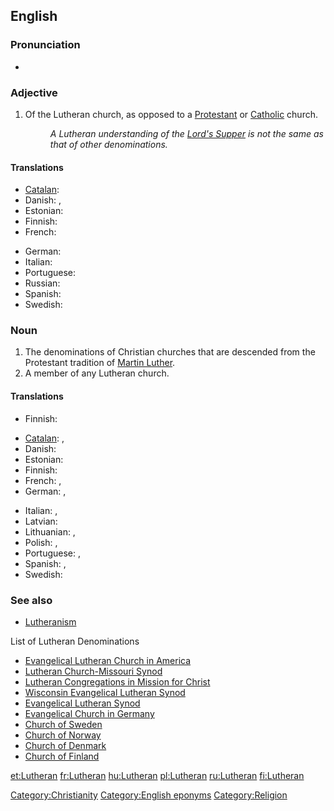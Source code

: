 ==English==

===Pronunciation===
*{{audio|en-us-Lutheran.ogg|Audio (US)}}

===Adjective===
{{en-adj}}

# Of the Lutheran church, as opposed to a [[Protestant]] or [[Catholic]] church.
#:''A Lutheran understanding of the [[Lord's Supper]] is not the same as that of other denominations.''

====Translations====
{{trans-top|related to the Lutheran church}}
* [[Catalan]]: {{t|ca|luterà}}
* Danish: {{t|da|lutheransk}}, {{t|da|luthersk}}
* Estonian: {{t|et|luterlik}}
* Finnish: {{t+|fi|luterilainen}}
* French: {{t|fr|luthérien|m}}
{{trans-mid}}
* German: {{t|de|lutherisch}}
* Italian: {{t|it|luterano|m}}
* Portuguese: {{t|pt|luterano}}
* Russian: {{t|ru|лютеранский|m|sc=Cyrl}}
* Spanish: {{t|es|luterano}}
* Swedish: {{t|sv|luthersk}}
{{trans-bottom}}

===Noun===
{{en-noun}}

# The denominations of Christian churches that are descended from the Protestant tradition of [[w:Martin Luther|Martin Luther]].
# A member of any Lutheran church.

====Translations====
{{trans-top|Lutheran denominations of Christian churches}}
* Finnish: {{t+|fi|luterilainen}}
{{trans-mid}}
{{trans-bottom}}

{{trans-top|A member of a Lutheran church}}
* [[Catalan]]: {{t|ca|luterà|m}}, {{t|ca|luterana|f}}
* Danish: {{t|da|lutheraner|c}}
* Estonian: {{t|et|luterlane}}
* Finnish: {{t+|fi|luterilainen}}
* French: {{t|fr|luthérien|m}}, {{t|fr|luthérienne|f}}
* German: {{t|de|Luteraner|m}}, {{t|de|Luteranerin|f}}
{{trans-mid}}
* Italian: {{t|it|luterano|m}}, {{t|it|luterana|f}} 
* Latvian: {{t|lv|luterānis|m}}
* Lithuanian: {{t|lt|liuteronas|m}}, {{t|lt|liuteronė|f}}
* Polish: {{t|pl|luteranin|m}}, {{t|pl|luteranka|f}}
* Portuguese: {{t|pt|luterano|m}}, {{t|pt|luterana|f}}
* Spanish: {{t|es|luterano|m}}, {{t|es|luterana|f}}
* Swedish: {{t|sv|lutheran}}
{{trans-bottom}}

===See also===
*[[Lutheranism]]
;List of Lutheran Denominations
*[http://en.wikipedia.org/wiki/Evangelical_Lutheran_Church_in_America Evangelical Lutheran Church in America]
*[http://en.wikipedia.org/wiki/Lutheran_Church-Missouri_Synod Lutheran Church-Missouri Synod]
*[[w:Lutheran Congregations in Mission for Christ|Lutheran Congregations in Mission for Christ]]
*[http://en.wikipedia.org/wiki/Wisconsin_Evangelical_Lutheran_Synod Wisconsin Evangelical Lutheran Synod]
*[http://en.wikipedia.org/wiki/Evangelical_Lutheran_Synod Evangelical Lutheran Synod]
*[http://en.wikipedia.org/wiki/Evangelical_Church_in_Germany Evangelical Church in Germany]
*[http://en.wikipedia.org/wiki/Church_of_Sweden Church of Sweden]
*[http://en.wikipedia.org/wiki/Church_of_Norway Church of Norway]
*[http://en.wikipedia.org/wiki/Church_of_Denmark Church of Denmark]
*[http://en.wikipedia.org/wiki/Church_of_Finland Church of Finland]

[[Category:Christianity]]
[[Category:English eponyms]]
[[Category:Religion]]

[[et:Lutheran]]
[[fr:Lutheran]]
[[hu:Lutheran]]
[[pl:Lutheran]]
[[ru:Lutheran]]
[[fi:Lutheran]]